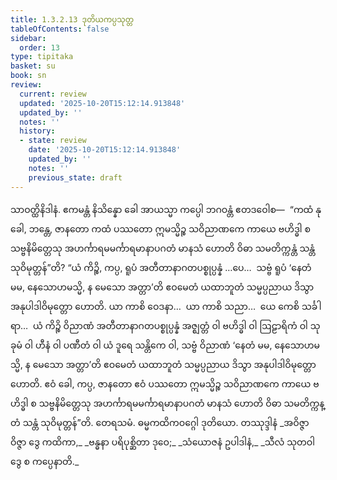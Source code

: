 ```yaml
---
title: 1.3.2.13 ဒုတိယကပ္ပသုတ္တ
tableOfContents: false
sidebar:
  order: 13
type: tipitaka
basket: su
book: sn
review:
  current: review
  updated: '2025-10-20T15:12:14.913848'
  updated_by: ''
  notes: ''
  history:
  - state: review
    date: '2025-10-20T15:12:14.913848'
    updated_by: ''
    notes: ''
    previous_state: draft
---
```



<DynamicBreadcrumb />


<ReviewStatus review={frontmatter.review} showDetails={true} />

<HypothesisAnnotation frontmatter={frontmatter} />

<Division number="125" book="sn" e="ch" v="18" p="298">

<Paragraph number="714" book="sn">
သာဝတ္ထိနိဒါနံ. ဧကမန္တံ နိသိန္နော ခေါ အာယသ္မာ ကပ္ပေါ ဘဂဝန္တံ ဧတဒဝေါစ—  “ကထံ နု ခေါ, ဘန္တေ, ဇာနတော ကထံ ပဿတော ဣမသ္မိဉ္စ သဝိညာဏကေ ကာယေ ဗဟိဒ္ဓါ စ သဗ္ဗနိမိတ္တေသု အဟင်္ကာရမမင်္ကာရမာနာပဂတံ မာနသံ ဟောတိ ဝိဓာ သမတိက္ကန္တံ သန္တံ သုဝိမုတ္တန်”တိ?
</Paragraph>

<Paragraph number="715" book="sn">
“ယံ ကိဉ္စိ, ကပ္ပ, ရူပံ အတီတာနာဂတပစ္စုပ္ပန္နံ …ပေ…  သဗ္ဗံ ရူပံ ‘နေတံ မမ, နေသောဟမသ္မိ, န မေသော အတ္တာ’တိ ဧဝမေတံ ယထာဘူတံ သမ္မပ္ပညာယ ဒိသွာ အနုပါဒါဝိမုတ္တော ဟောတိ. ယာ ကာစိ ဝေဒနာ…  ယာ ကာစိ သညာ…  ယေ ကေစိ သင်္ခါရာ…  ယံ ကိဉ္စိ ဝိညာဏံ အတီတာနာဂတပစ္စုပ္ပန္နံ အဇ္ဈတ္တံ ဝါ ဗဟိဒ္ဓါ ဝါ ဩဠာရိကံ ဝါ သုခုမံ ဝါ ဟီနံ ဝါ ပဏီတံ ဝါ ယံ ဒူရေ သန္တိကေ ဝါ, သဗ္ဗံ ဝိညာဏံ ‘နေတံ မမ, နေသောဟမသ္မိ, န မေသော အတ္တာ’တိ ဧဝမေတံ ယထာဘူတံ သမ္မပ္ပညာယ ဒိသွာ အနုပါဒါဝိမုတ္တော ဟောတိ. ဧဝံ ခေါ, ကပ္ပ, ဇာနတော ဧဝံ ပဿတော ဣမသ္မိဉ္စ သဝိညာဏကေ ကာယေ ဗဟိဒ္ဓါ စ သဗ္ဗနိမိတ္တေသု အဟင်္ကာရမမင်္ကာရမာနာပဂတံ မာနသံ ဟောတိ ဝိဓာ သမတိက္ကန္တံ သန္တံ သုဝိမုတ္တန်”တိ.

</Paragraph>
</Division>

<Paragraph number="716" type="center" book="sn">
တေရသမံ.



</Paragraph>

<Paragraph number="717" type="center" book="sn">
ဓမ္မကထိကဝဂ္ဂေါ ဒုတိယော.



</Paragraph>

<Paragraph number="718" type="center" book="sn">
တဿုဒ္ဒါနံ


</Paragraph>

<Paragraph number="719" type="verses" book="sn">
_အဝိဇ္ဇာ ဝိဇ္ဇာ ဒွေ ကထိကာ,_  
_ဗန္ဓနာ ပရိပုစ္ဆိတာ ဒုဝေ;_  
_သံယောဇနံ ဥပါဒါနံ,_  
_သီလံ သုတဝါ ဒွေ စ ကပ္ပေနာတိ._
</Paragraph>